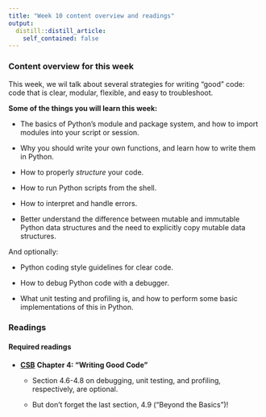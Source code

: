 ```yaml
---
title: "Week 10 content overview and readings"
output:
  distill::distill_article:
    self_contained: false
---
```


### Content overview for this week

This week, we wil talk about several strategies for writing "good" code:
code that is clear, modular, flexible, and easy to troubleshoot.

**Some of the things you will learn this week:**

- The basics of Python's module and package system,
  and how to import modules into your script or session.

- Why you should write your own functions, and learn how to write them in Python.

- How to properly *structure* your code.

- How to run Python scripts from the shell.

- How to interpret and handle errors.

- Better understand the difference between mutable and immutable Python data
  structures and the need to explicitly copy mutable data structures.

And optionally:

- Python coding style guidelines for clear code.

- How to debug Python code with a debugger.

- What unit testing and profiling is,
  and how to perform some basic implementations of this in Python.

### Readings

#### Required readings

- **[CSB](https://library.ohio-state.edu/record=b8624007~S7)**
  **Chapter 4: "Writing Good Code"**
  
  - Section 4.6-4.8 on debugging, unit testing, and profiling, respectively, are optional.
  
  - But don't forget the last section, 4.9 ("Beyond the Basics")!
